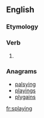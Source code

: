 ==English==

===Etymology===
{{suffix|splay|ing}}

===Verb===
{{en-verb form}}

# {{present participle of|splay}}

===Anagrams===
* [[palsying#English|palsying]]
* [[playings#English|playings]]
* [[plygains#English|plygains]]

[[fr:splaying]]